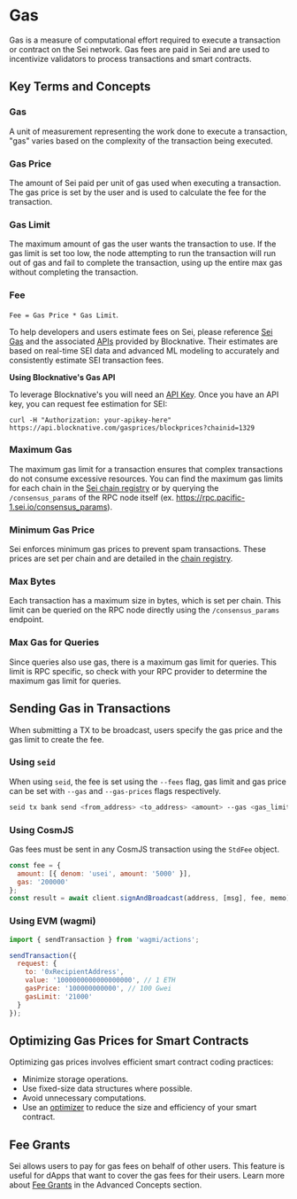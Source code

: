 # Gas

Gas is a measure of computational effort required to execute a transaction or
contract on the Sei network. Gas fees are paid in Sei and are used to
incentivize validators to process transactions and smart contracts.

## Key Terms and Concepts

### Gas

A unit of measurement representing the work done to execute a transaction, "gas"
varies based on the complexity of the transaction being executed.

### Gas Price

The amount of Sei paid per unit of gas used when executing a transaction. The
gas price is set by the user and is used to calculate the fee for the
transaction.

### Gas Limit

The maximum amount of gas the user wants the transaction to use. If the gas
limit is set too low, the node attempting to run the transaction will run out of
gas and fail to complete the transaction, using up the entire max gas without
completing the transaction.

### Fee

`Fee = Gas Price * Gas Limit`.

To help developers and users estimate fees on Sei, please reference
[Sei Gas](https://seigas.com) and the associated
[APIs](https://docs.blocknative.com/gas-prediction/gas-platform) provided by
Blocknative. Their estimates are based on real-time SEI data and advanced ML
modeling to accurately and consistently estimate SEI transaction fees.

**Using Blocknative's Gas API**

To leverage Blocknative's you will need an
[API Key](https://docs.blocknative.com/gas-prediction/gas-platform#authentication).
Once you have an API key, you can request fee estimation for SEI:

```
curl -H "Authorization: your-apikey-here" https://api.blocknative.com/gasprices/blockprices?chainid=1329
```

### Maximum Gas

The maximum gas limit for a transaction ensures that complex transactions do not
consume excessive resources. You can find the maximum gas limits for each chain
in the
[Sei chain registry](https://github.com/sei-protocol/chain-registry/blob/main/gas.json)
or by querying the `/consensus_params` of the RPC node itself (ex.
https://rpc.pacific-1.sei.io/consensus_params).

### Minimum Gas Price

Sei enforces minimum gas prices to prevent spam transactions. These prices are
set per chain and are detailed in the
[chain registry](https://github.com/sei-protocol/chain-registry/blob/main/gas.json).

### Max Bytes

Each transaction has a maximum size in bytes, which is set per chain. This limit
can be queried on the RPC node directly using the `/consensus_params` endpoint.

### Max Gas for Queries

Since queries also use gas, there is a maximum gas limit for queries. This limit
is RPC specific, so check with your RPC provider to determine the maximum gas
limit for queries.

## Sending Gas in Transactions

When submitting a TX to be broadcast, users specify the gas price and the gas
limit to create the fee.

### Using `seid`

When using `seid`, the fee is set using the `--fees` flag, gas limit and gas
price can be set with `--gas` and `--gas-prices` flags respectively.

```sh
seid tx bank send <from_address> <to_address> <amount> --gas <gas_limit> --gas-prices <gas_price> --fees <fee>
```

### Using CosmJS

Gas fees must be sent in any CosmJS transaction using the `StdFee` object.

```js
const fee = {
  amount: [{ denom: 'usei', amount: '5000' }],
  gas: '200000'
};
const result = await client.signAndBroadcast(address, [msg], fee, memo);
```

### Using EVM (wagmi)

```js
import { sendTransaction } from 'wagmi/actions';

sendTransaction({
  request: {
    to: '0xRecipientAddress',
    value: '1000000000000000000', // 1 ETH
    gasPrice: '100000000000', // 100 Gwei
    gasLimit: '21000'
  }
});
```

## Optimizing Gas Prices for Smart Contracts

Optimizing gas prices involves efficient smart contract coding practices:

- Minimize storage operations.
- Use fixed-size data structures where possible.
- Avoid unnecessary computations.
- Use an [optimizer](https://github.com/CosmWasm/optimizer) to reduce the size
  and efficiency of your smart contract.

## Fee Grants

Sei allows users to pay for gas fees on behalf of other users. This feature is
useful for dApps that want to cover the gas fees for their users. Learn more
about [Fee Grants](/dev-advanced-concepts/fee-grants) in the Advanced Concepts
section.
